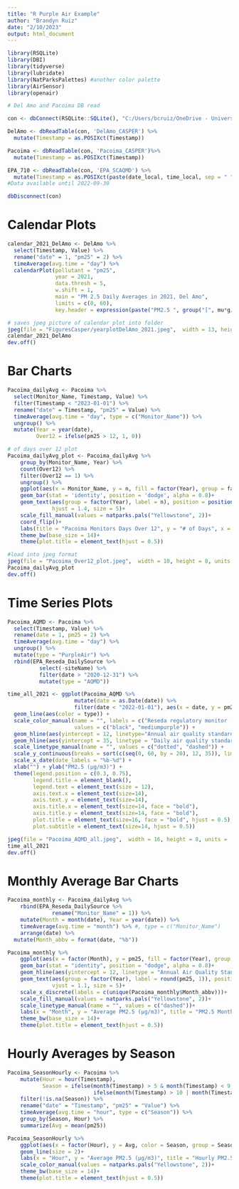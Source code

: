 ```yaml
---
title: "R Purple Air Example"
author: "Brandyn Ruiz"
date: "2/10/2023"
output: html_document
---
```


```r
library(RSQLite)
library(DBI)
library(tidyverse)
library(lubridate)
library(NatParksPalettes) #another color palette
library(AirSensor)
library(openair)
```

```r
# Del Amo and Pacoima DB read

con <- dbConnect(RSQLite::SQLite(), "C:/Users/bcruiz/OneDrive - University of Southern California/PB/PurpleAir/DelAmo_PurpleAir.db")

DelAmo <- dbReadTable(con, 'DelAmo_CASPER') %>% 
  mutate(Timestamp = as.POSIXct(Timestamp))

Pacoima <- dbReadTable(con, 'Pacoima_CASPER')%>% 
  mutate(Timestamp = as.POSIXct(Timestamp))

EPA_710 <- dbReadTable(con, 'EPA_SCAQMD') %>% 
  mutate(Timestamp = as.POSIXct(paste(date_local, time_local, sep = " ")))
#Data available until 2022-09-30

dbDisconnect(con)

```

# Calendar Plots

```r
calendar_2021_DelAmo <- DelAmo %>% 
  select(Timestamp, Value) %>% 
  rename("date" = 1, "pm25" = 2) %>% 
  timeAverage(avg.time = "day") %>%
  calendarPlot(pollutant = "pm25",
               year = 2021,
               data.thresh = 5,
               w.shift = 1,
               main = "PM 2.5 Daily Averages in 2021, Del Amo",
               limits = c(0, 60),
               key.header = expression(paste("PM2.5 ", group("[", mu*g/{m^3}, "]"))))

# saves jpeg picture of calendar plot into folder
jpeg(file = "FiguresCasper/yearplotDelAmo_2021.jpeg",  width = 13, height = 8, units = 'in', res = 300)
calendar_2021_DelAmo
dev.off()

```

# Bar Charts

```r
Pacoima_dailyAvg <- Pacoima %>%
  select(Monitor_Name, Timestamp, Value) %>%
  filter(Timestamp < "2023-01-01") %>%
  rename("date" = Timestamp, "pm25" = Value) %>%
  timeAverage(avg.time = "day", type = c("Monitor_Name")) %>%
  ungroup() %>% 
  mutate(Year = year(date),
         Over12 = ifelse(pm25 > 12, 1, 0))

# of days over 12 plot
Pacoima_dailyAvg_plot <- Pacoima_dailyAvg %>% 
    group_by(Monitor_Name, Year) %>% 
    count(Over12) %>% 
    filter(Over12 == 1) %>% 
    ungroup() %>% 
    ggplot(aes(x = Monitor_Name, y = n, fill = factor(Year), group = factor(Year)))+
    geom_bar(stat = 'identity', position = 'dodge', alpha = 0.8)+
    geom_text(aes(group = factor(Year), label = n), position = position_dodge(width = .9),
              hjust = 1.4, size = 5)+
    scale_fill_manual(values = natparks.pals("Yellowstone", 2))+
    coord_flip()+
    labs(title = "Pacoima Monitors Days Over 12", y = "# of Days", x = "Monitors", fill = "Year")+
    theme_bw(base_size = 14)+
    theme(plot.title = element_text(hjust = 0.5))

#load into jpeg format
jpeg(file = "Pacoima_Over12_plot.jpeg",  width = 10, height = 8, units = 'in', res = 300)
Pacoima_dailyAvg_plot
dev.off()

```

# Time Series Plots

```r
Pacoima_AQMD <- Pacoima %>%
  select(Timestamp, Value) %>% 
  rename(date = 1, pm25 = 2) %>% 
  timeAverage(avg.time = "day") %>% 
  ungroup() %>% 
  mutate(type = "PurpleAir") %>% 
  rbind(EPA_Reseda_DailySource %>%
          select(-siteName) %>% 
          filter(date > "2020-12-31") %>% 
          mutate(type = "AQMD"))

time_all_2021 <- ggplot(Pacoima_AQMD %>% 
                     mutate(date = as.Date(date)) %>% 
                     filter(date < "2022-01-01"), aes(x = date, y = pm25)) + 
  geom_line(aes(color = type)) + 
  scale_color_manual(name = "", labels = c("Reseda regulatory monitor (SC-AQMD)", " Pacoima PurpleAir sensors"),
                     values = c("black", "mediumpurple")) + 
  geom_hline(aes(yintercept = 12, linetype="Annual air quality standard (12 µg/m3)")) +
  geom_hline(aes(yintercept = 35, linetype = "Daily air quality standard (35 µg/m3)")) +
  scale_linetype_manual(name = "", values = c("dotted", "dashed")) +
  scale_y_continuous(breaks = sort(c(seq(0, 60, by = 20), 12, 35)), limits = c(0,60)) +
  scale_x_date(date_labels = "%b-%d") +
  xlab("") + ylab("PM2.5 (µg/m3)") +
  theme(legend.position = c(0.3, 0.75),
        legend.title = element_blank(),
        legend.text = element_text(size = 12),
        axis.text.x = element_text(size=14),
        axis.text.y = element_text(size=14),
        axis.title.x = element_text(size=14, face = "bold"),
        axis.title.y = element_text(size=14, face = "bold"),
        plot.title = element_text(size=16, face = "bold", hjust = 0.5),
        plot.subtitle = element_text(size=14, hjust = 0.5))

jpeg(file = "Pacoima_AQMD_all.jpeg",  width = 16, height = 8, units = 'in', res = 300)
time_all_2021
dev.off()

```

# Monthly Average Bar Charts
```r
Pacoima_monthly <- Pacoima_dailyAvg %>% 
    rbind(EPA_Reseda_DailySource %>% 
              rename("Monitor_Name" = 1)) %>% 
    mutate(Month = month(date), Year = year(date)) %>% 
    timeAverage(avg.time = "month") %>% #, type = c("Monitor_Name")
    arrange(date) %>% 
  mutate(Month_abbv = format(date, "%b"))

Pacoima_monthly %>% 
    ggplot(aes(x = factor(Month), y = pm25, fill = factor(Year), group = factor(Year)))+
    geom_bar(stat = "identity", position = "dodge", alpha = 0.8)+
    geom_hline(aes(yintercept = 12, linetype = "Annual Air Quality Standard (12 µg/m3)"), color = "red", size = 1.09)+
    geom_text(aes(group = factor(Year), label = round(pm25, 1)), position = position_dodge(width = 0.9),
              vjust = 1.1, size = 5)+
    scale_x_discrete(labels = c(unique(Pacoima_monthly$Month_abbv)))+
    scale_fill_manual(values = natparks.pals("Yellowstone", 2))+
    scale_linetype_manual(name = "", values = c("dashed"))+
    labs(x = "Month", y = "Average PM2.5 (µg/m3)", title = "PM2.5 Monthly Averages", fill = "Year")+
    theme_bw(base_size = 14)+
    theme(plot.title = element_text(hjust = 0.5))

```

# Hourly Averages by Season

```r

Pacoima_SeasonHourly <- Pacoima %>% 
    mutate(Hour = hour(Timestamp),
           Season = ifelse(month(Timestamp) > 5 & month(Timestamp) < 9, "Summer",
                           ifelse(month(Timestamp) > 10 | month(Timestamp) == 1, "Winter", NA))) %>% 
    filter(!is.na(Season)) %>% 
    rename("date" = "Timestamp", "pm25" = "Value") %>% 
    timeAverage(avg.time = "hour", type = c("Season")) %>% 
    group_by(Season, Hour) %>% 
    summarize(Avg = mean(pm25))

Pacoima_SeasonHourly %>% 
    ggplot(aes(x = factor(Hour), y = Avg, color = Season, group = Season))+
    geom_line(size = 2)+
    labs(x = "Hour", y = "Average PM2.5 (µg/m3)", title = "Hourly PM2.5 Averages by Season")+
    scale_color_manual(values = natparks.pals("Yellowstone", 2))+
    theme_bw(base_size = 14)+
    theme(plot.title = element_text(hjust = 0.5))

```


